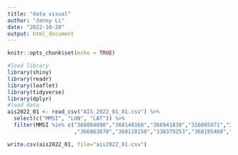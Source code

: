 ```yaml
---
title: "data visual"
author: "Jenny Li"
date: "2022-10-28"
output: html_document
---
```


```r
knitr::opts_chunk$set(echo = TRUE)
```

```r
#load library
library(shiny)
library(readr)
library(leaflet)
library(tidyverse)
library(dplyr)
#load data
ais2022_01 <- read_csv("AIS_2022_01_01.csv") %>% 
  select(c("MMSI", "LON", "LAT")) %>% 
  filter(MMSI %in% c("368084090","368140160","366941830","316005971","316004054"
                     ,"366863870","368118150","338379253","368195460","367614790"))

write.csv(ais2022_01, file="ais2022_01.csv")

```

